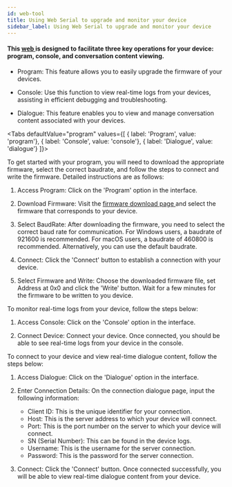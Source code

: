 ```yaml
---
id: web-tool
title: Using Web Serial to upgrade and monitor your device
sidebar_label: Using Web Serial to upgrade and monitor your device
---
```


#### This [ web ](https://tool.folotoy.com/index) is designed to facilitate three key operations for your device: program, console, and conversation content viewing.

- Program: This feature allows you to easily upgrade the firmware of your devices.

- Console: Use this function to view real-time logs from your devices, assisting in efficient debugging and troubleshooting.

- Dialogue: This feature enables you to view and manage conversation content associated with your devices.


<Tabs
defaultValue="program"
values={[
{ label: 'Program', value: 'program'},
{ label: 'Console', value: 'console'},
{ label: 'Dialogue', value: 'dialogue'}
]}>
<TabItem value="program">

To get started with your program, you will need to download the appropriate firmware, select the correct baudrate, and follow the steps to connect and write the firmware. Detailed instructions are as follows:

1. Access Program: Click on the 'Program' option in the interface.

2. Download Firmware: Visit the  [ firmware download page ](https://github.com/FoloToy/folotoy-tool/releases) and select the firmware that corresponds to your device.

3. Select BaudRate: After downloading the firmware, you need to select the correct baud rate for communication. For Windows users, a baudrate of 921600 is recommended. For macOS users, a baudrate of 460800 is recommended. Alternatively, you can use the default baudrate.

4. Connect: Click the 'Connect' button to establish a connection with your device.

5. Select Firmware and Write: Choose the downloaded firmware file, set Address at 0x0 and click the 'Write' button. Wait for a few minutes for the firmware to be written to you device.

</TabItem>
<TabItem value="console">

To monitor real-time logs from your device, follow the steps below:

1. Access Console: Click on the 'Console' option in the interface.

2. Connect Device: Connect your device. Once connected, you should be able to see real-time logs from your device in the console.


</TabItem>
<TabItem value="dialogue">

To connect to your device and view real-time dialogue content, follow the steps below:

1. Access Dialogue: Click on the 'Dialogue' option in the interface.

2. Enter Connection Details: On the connection dialogue page, input the following information:

    - Client ID: This is the unique identifier for your connection.
    - Host: This is the server address to which your device will connect.
    - Port: This is the port number on the server to which your device will connect.
    - SN (Serial Number): This can be found in the device logs.
    - Username: This is the username for the server connection.
    - Password: This is the password for the server connection.

3. Connect: Click the 'Connect' button. Once connected successfully, you will be able to view real-time dialogue content from your device.

</TabItem>
</Tabs>
